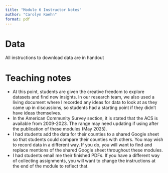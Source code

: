 ```yaml
---
title: "Module 6 Instructor Notes"
author: "Carolyn Koehn"
format: pdf
---
```


# Data

All instructions to download data are in handout

# Teaching notes

- At this point, students are given the creative freedom to explore datasets and find new insights. In our research team, we also used a living document where I recorded any ideas for data to look at as they came up in discussions, so students had a starting point if they didn't have ideas themselves.
- In the American Community Survey section, it is stated that the ACS is available from 2009-2023. The range may need updating if using after the publication of these modules (May 2025).
- I had students add the data for their counties to a shared Google sheet so that students could compare their counties with others. You may wish to record data in a different way. If you do, you will want to find and replace mentions of the shared Google sheet throughout these modules.
- I had students email me their finished PDFs. If you have a different way of collecting assignments, you will want to change the instructions at the end of the module to reflect that.